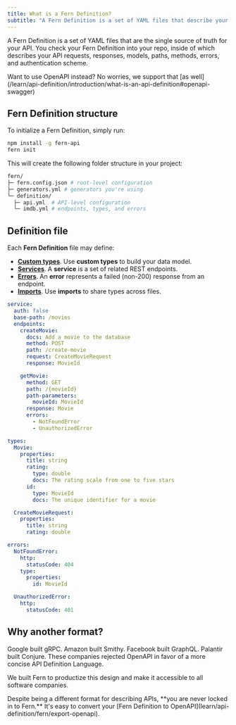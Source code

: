 ---
title: What is a Fern Definition? 
subtitle: "A Fern Definition is a set of YAML files that describe your API."
---

A Fern Definition is a set of YAML files that are the single source of truth for your API. You check your Fern Definition into your repo,
inside of which describes your API requests, responses, models, paths, methods, errors, and authentication scheme.

<Note>
  Want to use OpenAPI instead? No worries, we support that [as well](/learn/api-definition/introduction/what-is-an-api-definition#openapi-swagger)
</Note>

## Fern Definition structure

To initialize a Fern Definition, simply run:

```sh
npm install -g fern-api
fern init
```

This will create the following folder structure in your project:

```bash
fern/
├─ fern.config.json # root-level configuration
├─ generators.yml # generators you're using
└─ definition/
  ├─ api.yml  # API-level configuration
  └─ imdb.yml # endpoints, types, and errors
```

## Definition file

Each **Fern Definition** file may define:

- **[Custom types](/learn/api-definition/fern/types)**. Use **custom types** to build your data model.
- **[Services](/learn/api-definition/fern/services)**. A **service** is a set of related REST endpoints.
- **[Errors](/learn/api-definition/fern/errors)**. An **error** represents a failed (non-200) response from an endpoint.
- **[Imports](/learn/api-definition/fern/imports)**. Use **imports** to share types across files.

```yml imdb.yml maxLines=0
service:
  auth: false
  base-path: /movies
  endpoints:
    createMovie:
      docs: Add a movie to the database
      method: POST
      path: /create-movie
      request: CreateMovieRequest
      response: MovieId

    getMovie:
      method: GET
      path: /{movieId}
      path-parameters:
        movieId: MovieId
      response: Movie
      errors:
        - NotFoundError
        - UnauthorizedError

types:
  Movie:
    properties:
      title: string
      rating:
        type: double
        docs: The rating scale from one to five stars
      id:
        type: MovieId
        docs: The unique identifier for a movie

  CreateMovieRequest:
    properties:
      title: string
      rating: double

errors:
  NotFoundError:
    http:
      statusCode: 404
    type:
      properties:
        id: MovieId

  UnauthorizedError:
    http:
      statusCode: 401
```

## Why another format?

Google built gRPC. Amazon built Smithy. Facebook built GraphQL. Palantir built
Conjure. These companies rejected OpenAPI in favor of a more concise API Definition Language.

We built Fern to productize this design and make it accessible to all
software companies.

<Info>
  Despite being a different format for describing APIs, **you are never locked in to Fern.** It's easy to convert your
  [Fern Definition to OpenAPI](learn/api-definition/fern/export-openapi).
</Info>
